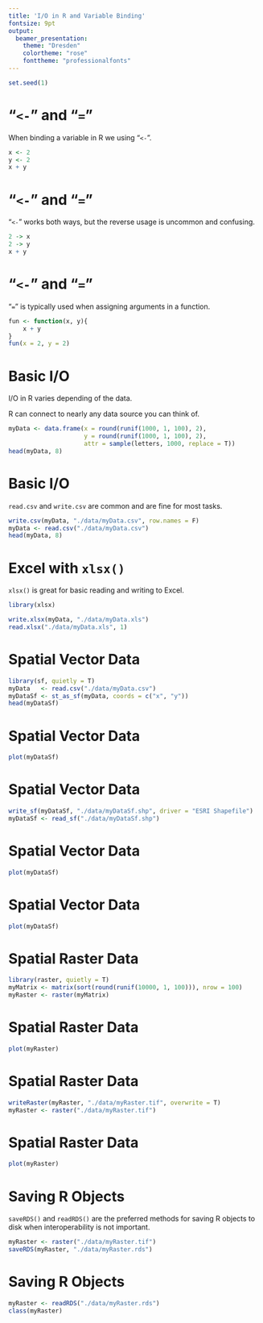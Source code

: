 ```yaml
---
title: 'I/O in R and Variable Binding'
fontsize: 9pt
output:
  beamer_presentation:
    theme: "Dresden"
    colortheme: "rose"
    fonttheme: "professionalfonts"
---
```


```r

set.seed(1)

```

# "`<-`" and "`=`"

When binding a variable in R we using "`<-`".

```r

x <- 2
y <- 2
x + y

```

# "`<-`" and "`=`"

"`<-`" works both ways, but the reverse usage is uncommon and confusing.

```r

2 -> x
2 -> y
x + y

```

# "`<-`" and "`=`"

"`=`" is typically used when assigning arguments in a function.

```r

fun <- function(x, y){
    x + y
}
fun(x = 2, y = 2)

```

# Basic I/O

I/O in R varies depending of the data. 

R can connect to nearly any data source you can think of.

```r

myData <- data.frame(x = round(runif(1000, 1, 100), 2),
                     y = round(runif(1000, 1, 100), 2),
                     attr = sample(letters, 1000, replace = T))
head(myData, 8)

```

# Basic I/O

`read.csv` and `write.csv` are common and are fine for most tasks.

```r

write.csv(myData, "./data/myData.csv", row.names = F)
myData <- read.csv("./data/myData.csv")
head(myData, 8)

```

# Excel with `xlsx()`

`xlsx()` is great for basic reading and writing to Excel.

```r

library(xlsx)

write.xlsx(myData, "./data/myData.xls")
read.xlsx("./data/myData.xls", 1)

```

# Spatial Vector Data

```r

library(sf, quietly = T)
myData   <- read.csv("./data/myData.csv")
myDataSf <- st_as_sf(myData, coords = c("x", "y"))
head(myDataSf)

```

# Spatial Vector Data

```r

plot(myDataSf)

```

# Spatial Vector Data

```r

write_sf(myDataSf, "./data/myDataSf.shp", driver = "ESRI Shapefile")
myDataSf <- read_sf("./data/myDataSf.shp")

```

# Spatial Vector Data

```r

plot(myDataSf)

```

# Spatial Vector Data

```r

plot(myDataSf)

```

# Spatial Raster Data

```r

library(raster, quietly = T)
myMatrix <- matrix(sort(round(runif(10000, 1, 100))), nrow = 100)
myRaster <- raster(myMatrix)

```

# Spatial Raster Data

```r

plot(myRaster)

```

# Spatial Raster Data

```r

writeRaster(myRaster, "./data/myRaster.tif", overwrite = T)
myRaster <- raster("./data/myRaster.tif")

```

# Spatial Raster Data

```r

plot(myRaster)

```

# Saving R Objects

`saveRDS()` and `readRDS()` are the preferred methods for saving R objects to disk when interoperability is not important.

```r

myRaster <- raster("./data/myRaster.tif")
saveRDS(myRaster, "./data/myRaster.rds")

```

# Saving R Objects

```r

myRaster <- readRDS("./data/myRaster.rds")
class(myRaster)

```
